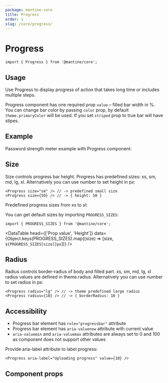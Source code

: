 ```yaml
---
package: mantine-core
title: Progress
order: 1
slug: /core/progress/
---
```



# Progress

<PageHeader
  source="mantine-core/src/Progress/Progress.tsx"
  docs="core/Progress.mdx"
  package="@mantine/core"
/>

```tsx
import { Progress } from '@mantine/core';
```

## Usage

Use Progress to display progress of action that takes long time or includes multiple steps.

Progress component has one required prop `value` – filled bar width in %.
You can change bar color by passing `color` prop, by default `theme.primaryColor` will be used.
If you set `striped` prop to true bar will have stipes.

<ProgressBaseDemo />

<ProgressConfigurator />

## Example

Password strength meter example with Progress component:

<PasswordInputStrengthDemo />

## Size

Size controls progress bar height. Progress has predefined sizes: xs, sm, md, lg, xl.
Alternatively you can use number to set height in px:

```tsx
<Progress size="sm" /> // -> predefined small size
<Progress size={50} /> // -> { height: 50 }
```

Predefined progress sizes from xs to xl:

<ProgressSizesDemo />

You can get default sizes by importing `PROGRESS_SIZES`:

```tsx
import { PROGRESS_SIZES } from '@mantine/core';
```

<DataTable
  head={['Prop value', 'Height']}
  data={Object.keys(PROGRESS_SIZES).map((size) => [size, `${PROGRESS_SIZES[size]}px`])}
/>

## Radius

Radius controls border-radius of body and filled part.
xs, sm, md, lg, xl radius values are defined in <GatsbyLink to="/pages/theming/">theme.radius</GatsbyLink>.
Alternatively you can use number to set radius in px:

```tsx
<Progress radius="lg" /> // -> theme predefined large radius
<Progress radius={10} /> // -> { borderRadius: 10 }
```

## Accessibility

- Progress bar element has `role="progressbar"` attribute
- Progress bar element has `aria-valuenow` attribute with current value
- `aria-valuemin` and `aria-valuemax` attributes are always set to 0 and 100 as component does not support other values

Provide aria-label attribute to label progress:

```tsx
<Progress aria-label="Uploading progress" value={10} />
```

## Component props

<PropsTable component="Progress" />
